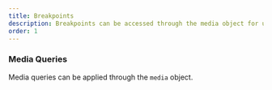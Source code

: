 ```yaml
---
title: Breakpoints
description: Breakpoints can be accessed through the media object for use in styles
order: 1
---
```




<CodeDocsHeader
  name="@atlaskit/primitives"
  repository="https://bitbucket.org/atlassian/atlassian-frontend-mirror"
  directoryName="primitives"
/>

### Media Queries
Media queries can be applied through the `media` object.


<MediaQueriesTable />
